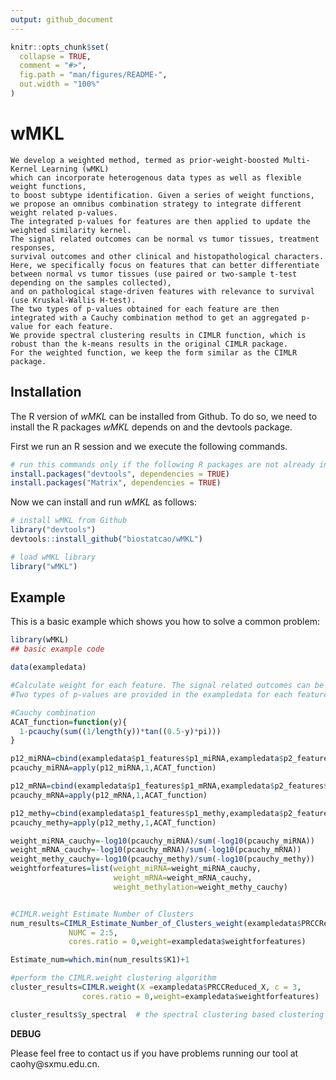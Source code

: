 ```yaml
---
output: github_document
---
```


<!-- README.md is generated from README.Rmd. Please edit that file -->

```r
knitr::opts_chunk$set(
  collapse = TRUE,
  comment = "#>",
  fig.path = "man/figures/README-",
  out.width = "100%"
)
```

# wMKL

<!-- badges: start -->
<!-- badges: end -->

    We develop a weighted method, termed as prior-weight-boosted Multi-Kernel Learning (wMKL) 
	which can incorporate heterogenous data types as well as flexible weight functions, 
	to boost subtype identification. Given a series of weight functions, 
	we propose an omnibus combination strategy to integrate different weight related p-values. 
	The integrated p-values for features are then applied to update the weighted similarity kernel. 
	The signal related outcomes can be normal vs tumor tissues, treatment responses, 
	survival outcomes and other clinical and histopathological characters. 
	Here, we specifically focus on features that can better differentiate between normal vs tumor tissues (use paired or two-sample t-test depending on the samples collected), 
	and on pathological stage-driven features with relevance to survival (use Kruskal-Wallis H-test). 
	The two types of p-values obtained for each feature are then integrated with a Cauchy combination method to get an aggregated p-value for each feature.	 
    We provide spectral clustering results in CIMLR function, which is robust than the k-means results in the original CIMLR package.
    For the weighted function, we keep the form similar as the CIMLR package.

## Installation

The R version of *wMKL* can be installed from Github. To do so, we need to install the R packages *wMKL* depends on and the devtools package. 

First we run an R session and we execute the following commands. 


```r
# run this commands only if the following R packages are not already installed
install.packages("devtools", dependencies = TRUE)
install.packages("Matrix", dependencies = TRUE)
```

Now we can install and run *wMKL* as follows: 
  
  ```r
# install wMKL from Github
library("devtools")
devtools::install_github("biostatcao/wMKL")

# load wMKL library
library("wMKL")
```

## Example

This is a basic example which shows you how to solve a common problem:

```r
library(wMKL)
## basic example code

data(exampledata)

#Calculate weight for each feature. The signal related outcomes can be normal vs tumor tissues, treatment responses, survival outcomes and other clinical and histopathological characters. 
#Two types of p-values are provided in the exampledata for each feature,Cauchy combination method is used to get an aggregated p-value for each feature.	

#Cauchy combination
ACAT_function=function(y){
  1-pcauchy(sum((1/length(y))*tan((0.5-y)*pi)))
}

p12_miRNA=cbind(exampledata$p1_features$p1_miRNA,exampledata$p2_features$p2_miRNA)
pcauchy_miRNA=apply(p12_miRNA,1,ACAT_function)

p12_mRNA=cbind(exampledata$p1_features$p1_mRNA,exampledata$p2_features$p2_mRNA)
pcauchy_mRNA=apply(p12_mRNA,1,ACAT_function)

p12_methy=cbind(exampledata$p1_features$p1_methy,exampledata$p2_features$p2_methy)
pcauchy_methy=apply(p12_methy,1,ACAT_function)

weight_miRNA_cauchy=-log10(pcauchy_miRNA)/sum(-log10(pcauchy_miRNA))
weight_mRNA_cauchy=-log10(pcauchy_mRNA)/sum(-log10(pcauchy_mRNA))
weight_methy_cauchy=-log10(pcauchy_methy)/sum(-log10(pcauchy_methy))
weightforfeatures=list(weight_miRNA=weight_miRNA_cauchy,
                       weight_mRNA=weight_mRNA_cauchy,
                       weight_methylation=weight_methy_cauchy)


#CIMLR.weight Estimate Number of Clusters
num_results=CIMLR_Estimate_Number_of_Clusters_weight(exampledata$PRCCReduced_X,
             NUMC = 2:5,
             cores.ratio = 0,weight=exampledata$weightforfeatures)

Estimate_num=which.min(num_results$K1)+1

#perform the CIMLR.weight clustering algorithm
cluster_results=CIMLR.weight(X =exampledata$PRCCReduced_X, c = 3,
                cores.ratio = 0,weight=exampledata$weightforfeatures)

cluster_results$y_spectral  # the spectral clustering based clustering results
```
 

**DEBUG**
  
  Please feel free to contact us if you have problems running our tool at caohy@sxmu.edu.cn. 
